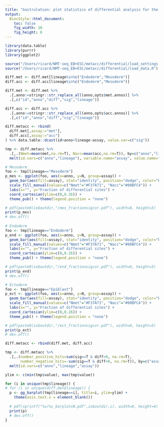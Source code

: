 ```yaml
---
title: "Gastrulation: plot statistics of differential analysis for the three omics"
output:
  BiocStyle::html_document: 
    toc: false
    fig_width: 10
    fig_height: 8
---
```


```r
library(data.table)
library(purrr)
library(ggplot2)
```

```r
source("/Users/ricard/NMT-seq_EB+ESC/metacc/differential/load_settings.R")
source("/Users/ricard/NMT-seq_EB+ESC/metacc/differential/load_data.R")
```

```r
diff.met <- diff.met[lineage%in%c("Endoderm","Mesoderm")]
diff.acc <- diff.acc[lineage%in%c("Endoderm","Mesoderm")]
```

<!-- Merge methylation and accessibility differential results -->
```r
diff.met <- diff.met %>%
  .[,anno:=stringr::str_replace_all(anno,opts$met.annos)] %>%
  .[,c("id","anno","diff","sig","lineage")]

diff.acc <- diff.acc %>%
  .[,anno:=stringr::str_replace_all(anno,opts$acc.annos)] %>%
  .[,c("id","anno","diff","sig","lineage")]

diff.metacc <- rbind(
  diff.met[,assay:="met"],
  diff.acc[,assay:="acc"]
) %>% data.table::dcast(id+anno+lineage~assay, value.var=c("sig"))
```


<!-- Bar plots with the fraction of hits per genomic context -->
```r
tmp <- diff.metacc %>%
  .[,.(Nmet=mean(met,na.rm=T), Nacc=mean(acc,na.rm=T)), by=c("anno","lineage")] %>%
  melt(id.vars=c("anno","lineage"), variable.name="assay", value.name="N")

# Mesoderm
foo <- tmp[lineage=="Mesoderm"]
p_mes <- ggplot(foo, aes(x=anno, y=N, group=assay)) +
  geom_bar(aes(fill=assay), stat="identity", position="dodge", color="black", size=0.25) +
  scale_fill_manual(values=c("Nmet"="#F37A71", "Nacc"="#00BFC4")) +
  labs(x="", y="Fraction of differential sites") +
  coord_cartesian(ylim=c(0,0.26)) +
  theme_pub() + theme(legend.position = "none")

# pdf(paste0(io$outdir,"/mes_fractionsigcor.pdf"), width=8, height=5)
print(p_mes)
# dev.off()
  
# Endoderm
foo <- tmp[lineage=="Endoderm"]
p_end <- ggplot(foo, aes(x=anno, y=N, group=assay)) +
  geom_bar(aes(fill=assay), stat="identity", position="dodge", color="black", size=0.25) +
  scale_fill_manual(values=c("Nmet"="#F37A71", "Nacc"="#00BFC4")) +
  labs(x="", y="Fraction of differential sites") +
  coord_cartesian(ylim=c(0,0.26)) +
  theme_pub() + theme(legend.position = "none")

# pdf(paste0(io$outdir,"/end_fractionsigcor.pdf"), width=8, height=5)
print(p_end)
# dev.off()

# Ectoderm
foo <- tmp[lineage=="Epiblast"]
p_ect <- ggplot(foo, aes(x=anno, y=N, group=assay)) +
  geom_bar(aes(fill=assay), stat="identity", position="dodge", color="black", size=0.25) +
  scale_fill_manual(values=c("Nmet"="#F37A71", "Nacc"="#00BFC4")) +
  labs(x="", y="Fraction of differential sites") +
  coord_cartesian(ylim=c(0,0.26)) +
  theme_pub() + theme(legend.position = "none")

# pdf(paste0(io$outdir,"/ect_fractionsigcor.pdf"), width=8, height=5)
print(p_ect)
# dev.off()
```

<!-- Barplots with the number of significant hits per annotation -->

```r
diff.metacc <- rbind(diff.met, diff.acc)

tmp <- diff.metacc %>%
  .[,.(number_positive_hits=sum(sig==T & diff>0, na.rm=T), 
       number_negative_hits=-sum(sig==T & diff<0, na.rm=T)), by=c("assay","anno","lineage")] %>%
  melt(id.vars=c("anno","lineage","assay"))

ylim <- c(min(tmp$value), max(tmp$value))

for (i in unique(tmp$lineage)) {
# for (i in unique(diff.met$lineage)) {
  p <- gg_barplot(tmp[lineage==i], title=i, ylim=ylim) +
    theme(axis.text.x = element_blank())
  
  # pdf(sprintf("%s/%s_barplotsN.pdf",io$outdir,i), width=8, height=4)
  print(p)
  # dev.off()
}
```

